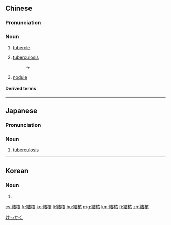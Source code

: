 {{also|结核}}
==Chinese==
{{zh-forms|s=结核}}
{{wikipedia|lang=zh}}

===Pronunciation===
{{zh-pron
|m=jiéhé
|c=git3 hat6
|mn=kiat-hu̍t
|cat=n
}}

===Noun===
{{zh-noun}}

# {{lb|zh|pathology}} [[tubercle]]
# {{lb|zh|pathology}} [[tuberculosis]]
#: → {{zh-l|肺結核}}
# {{lb|zh|mineralogy}} [[nodule]]

====Derived terms====
{{zh-der|肺結核|結核病|結核桿菌|錳結核}}

{{zh-cat|Diseases}}

----

==Japanese==
{{wikipedia|lang=ja}}
{{ja-kanjitab|けつ|k1=けっ|かく|yomi=on}}

===Pronunciation===
{{ja-pron|けっかく|y=ko|acc=h}}

===Noun===
{{ja-noun|けっかく}}

# {{lb|ja|pathology|sort=けっかく}} [[tuberculosis]]

[[Category:ja:Diseases|けっかく]]

----

==Korean==

===Noun===
{{ko-noun|hangeul=결핵}}

# {{hanja form of|결핵|[[tuberculosis]]}}

[[cs:結核]]
[[fr:結核]]
[[ko:結核]]
[[li:結核]]
[[hu:結核]]
[[mg:結核]]
[[km:結核]]
[[fi:結核]]
[[zh:結核]]